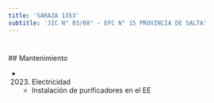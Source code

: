 ```yaml
---
title: 'SARAZA 1353'
subtitle: 'JIC N° 03/08° - EPC N° 15 PROVINCIA DE SALTA'
---
```


#


 ## Mantenimiento

*  (2023) Electricidad 
    + Instalación de purificadores en el EE




